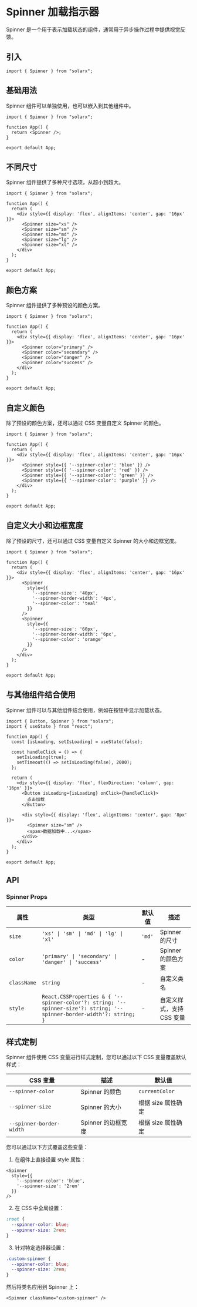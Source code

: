 # Spinner 加载指示器

Spinner 是一个用于表示加载状态的组件，通常用于异步操作过程中提供视觉反馈。

## 引入

```tsx
import { Spinner } from "solarx";
```

## 基础用法

Spinner 组件可以单独使用，也可以嵌入到其他组件中。

```tsx iframe
import { Spinner } from "solarx";

function App() {
  return <Spinner />;
}

export default App;
```

## 不同尺寸

Spinner 组件提供了多种尺寸选项，从超小到超大。

```tsx iframe
import { Spinner } from "solarx";

function App() {
  return (
    <div style={{ display: 'flex', alignItems: 'center', gap: '16px' }}>
      <Spinner size="xs" />
      <Spinner size="sm" />
      <Spinner size="md" />
      <Spinner size="lg" />
      <Spinner size="xl" />
    </div>
  );
}

export default App;
```

## 颜色方案

Spinner 组件提供了多种预设的颜色方案。

```tsx iframe
import { Spinner } from "solarx";

function App() {
  return (
    <div style={{ display: 'flex', alignItems: 'center', gap: '16px' }}>
      <Spinner color="primary" />
      <Spinner color="secondary" />
      <Spinner color="danger" />
      <Spinner color="success" />
    </div>
  );
}

export default App;
```

## 自定义颜色

除了预设的颜色方案，还可以通过 CSS 变量自定义 Spinner 的颜色。

```tsx iframe
import { Spinner } from "solarx";

function App() {
  return (
    <div style={{ display: 'flex', alignItems: 'center', gap: '16px' }}>
      <Spinner style={{ '--spinner-color': 'blue' }} />
      <Spinner style={{ '--spinner-color': 'red' }} />
      <Spinner style={{ '--spinner-color': 'green' }} />
      <Spinner style={{ '--spinner-color': 'purple' }} />
    </div>
  );
}

export default App;
```

## 自定义大小和边框宽度

除了预设的尺寸，还可以通过 CSS 变量自定义 Spinner 的大小和边框宽度。

```tsx iframe
import { Spinner } from "solarx";

function App() {
  return (
    <div style={{ display: 'flex', alignItems: 'center', gap: '16px' }}>
      <Spinner 
        style={{ 
          '--spinner-size': '40px',
          '--spinner-border-width': '4px',
          '--spinner-color': 'teal'
        }} 
      />
      <Spinner 
        style={{ 
          '--spinner-size': '60px',
          '--spinner-border-width': '6px',
          '--spinner-color': 'orange'
        }} 
      />
    </div>
  );
}

export default App;
```

## 与其他组件结合使用

Spinner 组件可以与其他组件结合使用，例如在按钮中显示加载状态。

```tsx iframe
import { Button, Spinner } from "solarx";
import { useState } from "react";

function App() {
  const [isLoading, setIsLoading] = useState(false);
  
  const handleClick = () => {
    setIsLoading(true);
    setTimeout(() => setIsLoading(false), 2000);
  };
  
  return (
    <div style={{ display: 'flex', flexDirection: 'column', gap: '16px' }}>
      <Button isLoading={isLoading} onClick={handleClick}>
        点击加载
      </Button>
      
      <div style={{ display: 'flex', alignItems: 'center', gap: '8px' }}>
        <Spinner size="sm" />
        <span>数据加载中...</span>
      </div>
    </div>
  );
}

export default App;
```

## API

### Spinner Props

| 属性 | 类型 | 默认值 | 描述 |
| --- | --- | --- | --- |
| `size` | `'xs' \| 'sm' \| 'md' \| 'lg' \| 'xl'` | `'md'` | Spinner 的尺寸 |
| `color` | `'primary' \| 'secondary' \| 'danger' \| 'success'` | - | Spinner 的颜色方案 |
| `className` | `string` | - | 自定义类名 |
| `style` | `React.CSSProperties & { '--spinner-color'?: string; '--spinner-size'?: string; '--spinner-border-width'?: string; }` | - | 自定义样式，支持 CSS 变量 |

## 样式定制

Spinner 组件使用 CSS 变量进行样式定制，您可以通过以下 CSS 变量覆盖默认样式：

| CSS 变量 | 描述 | 默认值 |
| --- | --- | --- |
| `--spinner-color` | Spinner 的颜色 | `currentColor` |
| `--spinner-size` | Spinner 的大小 | 根据 size 属性确定 |
| `--spinner-border-width` | Spinner 的边框宽度 | 根据 size 属性确定 |

您可以通过以下方式覆盖这些变量：

1. 在组件上直接设置 style 属性：

```tsx
<Spinner 
  style={{ 
    '--spinner-color': 'blue',
    '--spinner-size': '2rem'
  }}
/>
```

2. 在 CSS 中全局设置：

```css
:root {
  --spinner-color: blue;
  --spinner-size: 2rem;
}
```

3. 针对特定选择器设置：

```css
.custom-spinner {
  --spinner-color: blue;
  --spinner-size: 2rem;
}
```

然后将类名应用到 Spinner 上：

```tsx
<Spinner className="custom-spinner" />
```